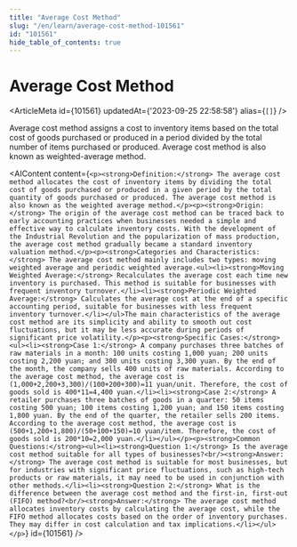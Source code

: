 ```yaml
---
title: "Average Cost Method"
slug: "/en/learn/average-cost-method-101561"
id: "101561"
hide_table_of_contents: true
---
```



# Average Cost Method

<ArticleMeta id={101561} updatedAt={'2023-09-25 22:58:58'} alias={`[]`} />
<div className='border-solid border-b border-t-0 my-4 border-[var(--ifm-color-gray-300)]' />

Average cost method assigns a cost to inventory items based on the total cost of goods purchased or produced in a period divided by the total number of items purchased or produced. Average cost method is also known as weighted-average method.

<AIContent content={`<p><strong>Definition:</strong> The average cost method allocates the cost of inventory items by dividing the total cost of goods purchased or produced in a given period by the total quantity of goods purchased or produced. The average cost method is also known as the weighted average method.</p><p><strong>Origin:</strong> The origin of the average cost method can be traced back to early accounting practices when businesses needed a simple and effective way to calculate inventory costs. With the development of the Industrial Revolution and the popularization of mass production, the average cost method gradually became a standard inventory valuation method.</p><p><strong>Categories and Characteristics:</strong> The average cost method mainly includes two types: moving weighted average and periodic weighted average.<ul><li><strong>Moving Weighted Average:</strong> Recalculates the average cost each time new inventory is purchased. This method is suitable for businesses with frequent inventory turnover.</li><li><strong>Periodic Weighted Average:</strong> Calculates the average cost at the end of a specific accounting period, suitable for businesses with less frequent inventory turnover.</li></ul>The main characteristics of the average cost method are its simplicity and ability to smooth out cost fluctuations, but it may be less accurate during periods of significant price volatility.</p><p><strong>Specific Cases:</strong><ul><li><strong>Case 1:</strong> A company purchases three batches of raw materials in a month: 100 units costing 1,000 yuan; 200 units costing 2,200 yuan; and 300 units costing 3,300 yuan. By the end of the month, the company sells 400 units of raw materials. According to the average cost method, the average cost is (1,000+2,200+3,300)/(100+200+300)=11 yuan/unit. Therefore, the cost of goods sold is 400*11=4,400 yuan.</li><li><strong>Case 2:</strong> A retailer purchases three batches of goods in a quarter: 50 items costing 500 yuan; 100 items costing 1,200 yuan; and 150 items costing 1,800 yuan. By the end of the quarter, the retailer sells 200 items. According to the average cost method, the average cost is (500+1,200+1,800)/(50+100+150)=10 yuan/item. Therefore, the cost of goods sold is 200*10=2,000 yuan.</li></ul></p><p><strong>Common Questions:</strong><ul><li><strong>Question 1:</strong> Is the average cost method suitable for all types of businesses?<br/><strong>Answer:</strong> The average cost method is suitable for most businesses, but for industries with significant price fluctuations, such as high-tech products or raw materials, it may need to be used in conjunction with other methods.</li><li><strong>Question 2:</strong> What is the difference between the average cost method and the first-in, first-out (FIFO) method?<br/><strong>Answer:</strong> The average cost method allocates inventory costs by calculating the average cost, while the FIFO method allocates costs based on the order of inventory purchases. They may differ in cost calculation and tax implications.</li></ul></p>`} id={101561} />
